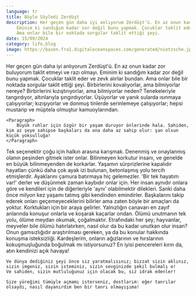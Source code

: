 ```yaml
---
language: tr
title: Böyle Söyledi Zerdüşt
description: Her geçen gün daha iyi anlıyorum Zerdüşt'ü. En az onun kadar zor buluyorum taklit etmeyi ve razı olmayı.
    Eminim ki sandığım kadar zor değil bunu yapmak. Çocuklar taklit eder ve zevk alırlar bundan.
    Ama onlar bile bir noktada sorgular taklit ettiği şeyi.
date: 15/09/2024
category: life,blog
image: https://bazen.fra1.digitaloceanspaces.com/generated/nietzsche.jpg
---
```


<Paragraph>
    Her geçen gün daha iyi anlıyorum Zerdüşt'ü. En az onun kadar zor buluyorum taklit etmeyi ve razı olmayı.
    Eminim ki sandığım kadar zor değil bunu yapmak. Çocuklar taklit eder ve zevk alırlar bundan.
    Ama onlar bile bir noktada sorgular taklit ettiği şeyi.
</Paragraph>

<Quote>
    <Paragraph>
        Birbirlerini kovalıyorlar, ama bilmiyorlar nereye? Birbirlerini kızıştırıyorlar, ama bilmiyorlar neden?
        Tenekeleriyle tangırdıyor, altınlarıyla şıngırdıyorlar. Üşüyorlar ve yanık sularda ısınmaya çalışıyorlar;
        kızışıyorlar ve donmuş tinlerde serinlemeye çalışıyorlar; hepsi mustarip ve müptela olmuştur kamuoylarından.
    </Paragraph>

    <Paragraph>
        Büyük ruhlar için özgür bir yaşam duruyor önlerinde hala. Sahiden, kim az şeye sahipse başkaları da ona daha az sahip olur: şan olsun küçük yoksulluğa!
    </Paragraph>
</Quote>

<Paragraph>
    Tek seçenektir çoğu için halkın arasına karışmak. Denenmiş ve onaylanmış olanın peşinden gitmek ister onlar.
    Bilinmeyen korkutur insanı, ve genelde en büyük bilinmeyenden de korkarlar.
</Paragraph>

<Paragraph>
    Yaşamın sürprizlerine kapalıdır hayatları çünkü daha çok ayak izi bulunan, betonlaşmış yolu tercih etmişlerdir. Ayaklarını çamura batırmaya hiç gelemezler.
    'Bir tek hayatım var!' derler ve düşünmek zaman kaybıdır onlar için. Her insan aynıdır onlara göre ve kendileri için de diğerleriyle 'aynı' olabilmektir dilekleri.
    Sanki daha önce milyon kez yaşamı tatmış gibi kendinden emindirler. Başkalarını takip ederek onları geçemeyeceklerini bilirler ama zaten böyle bir amaçları da yoktur.
</Paragraph>

<Paragraph>
    Korktukları için bir araya gelirler. Yalnızlığın canavarı en zayıf anlarında konuşur onlarla ve koşarak kaçarlar ondan. 
    Ölümü unutmanın tek yolu, ölüme meydan okumak, çoğalmaktır.
    Etrafındaki her şey; hayvanlar, meyveler bile ölümü hatırlatırken, nasıl olur da bu kadar unutkan olur insan?
    Onun gamsızlığıdır araştırılması gereken, ya da bu konular hakkında konuşma isteksizliği.
</Paragraph>

<Quote>
    Kardeşlerim, onların ağızlarının ve hırslarının kokuşmuşluğunda boğulmak mı istiyorsunuz? En iyisi pencereleri kırın da, atın kendinizi açık havaya!

    Ve dünya dediğiniz şeyi önce siz yaratmalısınız; bizzat sizin aklınız, sizin imgeniz, sizin isteminiz, sizin sevginizde şekil bulmalı o!
    Ve sahiden, sizin mutluluğunuz için olacak bu, siz idrak edenler!

    Size yüreğimi tümüyle açmamı isterseniz, dostlarım: eğer tanrılar olsaydı, nasıl dayanırdım ben bir tanrı olmayışıma!
</Quote>